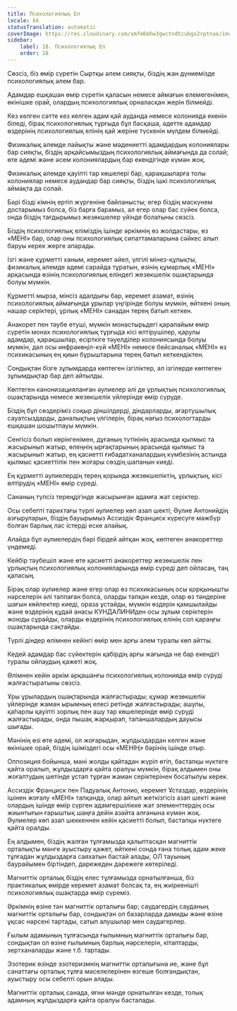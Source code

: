 ```yaml
---
title: Психологиялық Ел
locale: kk
statusTranslation: automatic
coverImage: https://res.cloudinary.com/xmfm6mhw3gwctndtcubgx2rptnae/image/upload/v1741354419/small_cover_la_gran_rebelion_28716e29d2.webp
sidebar:
    label: 18. Психологиялық Ел
    order: 18
---
```

Сөзсіз, біз өмір сүретін Сыртқы әлем сияқты, біздің жан дүниемізде психологиялық әлем бар.

Адамдар ешқашан өмір сүретін қаласын немесе аймағын елемегенімен, өкінішке орай, олардың психологиялық орналасқан жерін білмейді.

Кез келген сәтте кез келген адам қай ауданда немесе колонияда екенін біледі, бірақ психологиялық тұрғыда бұл басқаша, әдетте адамдар өздерінің психологиялық елінің қай жеріне түскенін мүлдем білмейді.

Физикалық әлемде лайықты және мәдениетті адамдардың колониялары бар сияқты, біздің әрқайсымыздың психологиялық аймағында да солай; өте әдемі және әсем колониялардың бар екендігінде күмән жоқ.

Физикалық әлемде қауіпті тар көшелері бар, қарақшыларға толы колониялар немесе аудандар бар сияқты, біздің ішкі психологиялық аймақта да солай.

Бәрі бізді кімнің ертіп жүргеніне байланысты; егер біздің маскүнем достарымыз болса, біз барға барамыз, ал егер олар бас сүйек болса, онда біздің тағдырымыз жезөкшелер үйінде болатыны сөзсіз.

Біздің психологиялық еліміздің ішінде әркімнің өз жолдастары, өз «МЕНІ» бар, олар оны психологиялық сипаттамаларына сәйкес алып баруы керек жерге апарады.

Ізгі және құрметті ханым, керемет әйел, үлгілі мінез-құлықты, физикалық әлемде әдемі сарайда тұратын, өзінің құмарлық «МЕНІ» арқасында өзінің психологиялық еліндегі жезөкшелік ошақтарында болуы мүмкін.

Құрметті мырза, мінсіз адалдығы бар, керемет азамат, өзінің психологиялық аймағында ұрылар үңгірінде болуы мүмкін, өйткені оның нашар серіктері, ұрлық «МЕНІ» санадан терең батып кеткен.

Анакорет пен тәубе етуші, мүмкін монастырьдегі қарапайым өмір сүретін монах психологиялық тұрғыда кісі өлтірушілер, қарулы адамдар, қарақшылар, есірткіге тәуелділер колониясында болуы мүмкін, дәл осы инфракөңіл-күй «МЕНІ» немесе бейсаналық «МЕНІ» өз психикасының ең қиын бұрыштарына терең батып кеткендіктен.

Сондықтан бізге зұлымдарда көптеген ізгіліктер, ал ізгілерде көптеген зұлымдықтар бар деп айтылды.

Көптеген канонизацияланған әулиелер әлі де ұрлықтың психологиялық ошақтарында немесе жезөкшелік үйлерінде өмір сүруде.

Біздің бұл сөздеріміз соқыр діншілдерді, діндарларды, ағартушылық сауатсыздарды, даналықтың үлгілерін, бірақ нағыз психологтарды ешқашан шошытпауы мүмкін.

Сенгісіз болып көрінгенімен, дұғаның түтінінің арасында қылмыс та жасырынып жатыр, өлеңнің ырғақтарының арасында қылмыс та жасырынып жатыр, ең қасиетті ғибадатханалардың күмбезінің астында қылмыс қасиеттілік пен жоғары сөздің шапанын киеді.

Ең құрметті әулиелердің терең қорында жезөкшеліктің, ұрлықтың, кісі өлтірудің «МЕНІ» өмір сүреді.

Сананың түпсіз тереңдігінде жасырынған адамға жат серіктер.

Осы себепті тарихтағы түрлі әулиелер көп азап шекті; Әулие Антонийдің азғыруларын, біздің бауырымыз Ассиздік Франциск күресуге мәжбүр болған барлық лас істерді еске алайық.

Алайда бұл әулиелердің бәрі бірдей айтқан жоқ, көптеген анакореттер үндемеді.

Кейбір тәубешіл және өте қасиетті анакореттер жезөкшелік пен ұрлықтың психологиялық колонияларында өмір сүреді деп ойласаң, таң қаласың.

Бірақ олар әулиелер және егер олар өз психикасының осы қорқынышты нәрселерін әлі таппаған болса, оларды тапқан кезде, олар өз тәндеріне шағын көйлектер киеді, ораза ұстайды, мүмкін өздерін қамшылайды және өздерінің құдай анасы КУНДАЛИНИден осы зұлым серіктерін жоюды сұрайды, оларды өздерінің психологиялық елінің сол қараңғы ошақтарында сақтайды.

Түрлі діндер өлімнен кейінгі өмір мен арғы әлем туралы көп айтты.

Кедей адамдар бас сүйектерін қабірдің арғы жағында не бар екендігі туралы ойлаудың қажеті жоқ.

Өлімнен кейін әркім әрқашанғы психологиялық колонияда өмір сүруді жалғастыратыны сөзсіз.

Ұры ұрылардың ошақтарында жалғастырады; құмар жезөкшелік үйлерінде жаман ырымның елесі ретінде жалғастырады; ашулы, қаһарлы қауіпті зорлық пен ашу тар көшелерінде өмір сүруді жалғастырады, онда пышақ жарқырап, тапаншалардың дауысы шығады.

Мәнінің өзі өте әдемі, ол жоғарыдан, жұлдыздардан келген және өкінішке орай, біздің ішіміздегі осы «МЕНІҢ» бәрінің ішінде отыр.

Оппозиция бойынша, мәні жолды қайтадан жүріп өтіп, бастапқы нүктеге қайта оралып, жұлдыздарға қайта оралуы мүмкін, бірақ алдымен оны жоғалтудың шетінде ұстап тұрған жаман серіктерінен босатылуы керек.

Ассиздік Франциск пен Падуалық Антонио, керемет Ұстаздар, өздерінің ішінен жоғалу «МЕНІ» тапқанда, олар айтып жеткізгісіз азап шекті және олардың ішінде өмір сүрген адамгершілікке жат элементтердің осы жиынтығын ғарыштық шаңға дейін азайта алғанына күмән жоқ. Әулиелер көп азап шеккеннен кейін қасиетті болып, бастапқы нүктеге қайта оралды.

Ең алдымен, біздің жалған тұлғамызда қалыптасқан магниттік орталықты мәнге ауыстыру қажет, өйткені сонда ғана толық адам жеке тұлғадан жұлдыздарға саяхатын бастай алады, ОЛ тауының баурайымен біртіндеп, дәрежеден дәрежеге көтеріледі.

Магниттік орталық біздің елес тұлғамызда орнатылғанша, біз практикалық өмірде керемет азамат болсақ та, ең жиіркенішті психологиялық ошақтарда өмір сүреміз.

Әркімнің өзіне тән магниттік орталығы бар; саудагердің сауданың магниттік орталығы бар, сондықтан ол базарларда дамиды және өзіне ұқсас нәрсені тартады, сатып алушылар мен саудагерлер.

Ғылым адамының тұлғасында ғылымның магниттік орталығы бар, сондықтан ол өзіне ғылымның барлық нәрселерін, кітаптарды, зертханаларды және т.б. тартады.

Эзотерик өзінде эзотеризмнің магниттік орталығына ие, және бұл санаттағы орталық тұлға мәселелерінен өзгеше болғандықтан, ауыстыру осы себепті орын алады.

Магниттік орталық санада, яғни мәнде орнатылған кезде, толық адамның жұлдыздарға қайта оралуы басталады.
